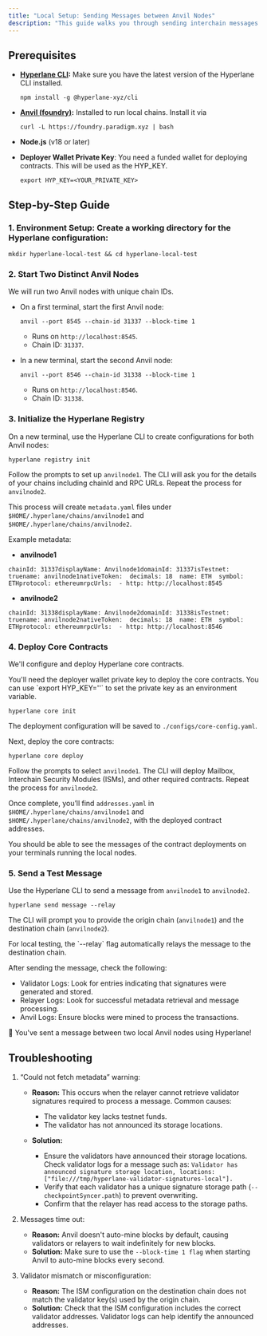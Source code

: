 ```yaml
---
title: "Local Setup: Sending Messages between Anvil Nodes"
description: "This guide walks you through sending interchain messages between two local Anvil nodes using the Hyperlane CLI."
---
```


## Prerequisites[​](#prerequisites "Direct link to Prerequisites")

- **[Hyperlane CLI](https://docs.hyperlane.xyz/docs/reference/developer-tools/cli):** Make sure you have the latest version of the Hyperlane CLI installed.

  ```
  npm install -g @hyperlane-xyz/cli
  ```

- **[Anvil (foundry)](https://book.getfoundry.sh/getting-started/installation):** Installed to run local chains. Install it via

  ```
  curl -L https://foundry.paradigm.xyz | bash
  ```

- **Node.js** (v18 or later)

- **Deployer Wallet Private Key**: You need a funded wallet for deploying contracts. This will be used as the HYP_KEY.

  ```
  export HYP_KEY=<YOUR_PRIVATE_KEY>
  ```

## Step-by-Step Guide[​](#step-by-step-guide "Direct link to Step-by-Step Guide")

### 1. Environment Setup: Create a working directory for the Hyperlane configuration:[​](#1-environment-setup-create-a-working-directory-for-the-hyperlane-configuration "Direct link to 1. Environment Setup: Create a working directory for the Hyperlane configuration:")

```
mkdir hyperlane-local-test && cd hyperlane-local-test
```

### 2. Start Two Distinct Anvil Nodes[​](#2-start-two-distinct-anvil-nodes "Direct link to 2. Start Two Distinct Anvil Nodes")

We will run two Anvil nodes with unique chain IDs.

- On a first terminal, start the first Anvil node:

  ```
  anvil --port 8545 --chain-id 31337 --block-time 1
  ```

  - Runs on `http://localhost:8545`.
  - Chain ID: `31337`.

- In a new terminal, start the second Anvil node:

  ```
  anvil --port 8546 --chain-id 31338 --block-time 1
  ```

  - Runs on `http://localhost:8546`.
  - Chain ID: `31338`.

### 3. Initialize the Hyperlane Registry[​](#3-initialize-the-hyperlane-registry "Direct link to 3. Initialize the Hyperlane Registry")

On a new terminal, use the Hyperlane CLI to create configurations for both Anvil nodes:

```
hyperlane registry init
```

Follow the prompts to set up `anvilnode1`. The CLI will ask you for the details of your chains including chainId and RPC URLs. Repeat the process for `anvilnode2`.

This process will create `metadata.yaml` files under `$HOME/.hyperlane/chains/anvilnode1` and `$HOME/.hyperlane/chains/anvilnode2`.

Example metadata:

- **anvilnode1**

```
chainId: 31337displayName: Anvilnode1domainId: 31337isTestnet: truename: anvilnode1nativeToken:  decimals: 18  name: ETH  symbol: ETHprotocol: ethereumrpcUrls:  - http: http://localhost:8545
```

- **anvilnode2**

```
chainId: 31338displayName: Anvilnode2domainId: 31338isTestnet: truename: anvilnode2nativeToken:  decimals: 18  name: ETH  symbol: ETHprotocol: ethereumrpcUrls:  - http: http://localhost:8546
```

### 4. Deploy Core Contracts[​](#4-deploy-core-contracts "Direct link to 4. Deploy Core Contracts")

We'll configure and deploy Hyperlane core contracts.

<Check>
  You'll need the deployer wallet private key to deploy the core contracts. You can use `export HYP_KEY='<YOUR_PRIVATE_KEY>'` to set the private key as an environment variable.
</Check>

```
hyperlane core init
```

The deployment configuration will be saved to `./configs/core-config.yaml`.

Next, deploy the core contracts:

```
hyperlane core deploy
```

Follow the prompts to select `anvilnode1`. The CLI will deploy Mailbox, Interchain Security Modules (ISMs), and other required contracts. Repeat the process for `anvilnode2`.

Once complete, you’ll find `addresses.yaml` in `$HOME/.hyperlane/chains/anvilnode1` and `$HOME/.hyperlane/chains/anvilnode2`, with the deployed contract addresses.

<Check>
  You should be able to see the messages of the contract deployments on your
  terminals running the local nodes.
</Check>

### 5. Send a Test Message[​](#5-send-a-test-message "Direct link to 5. Send a Test Message")

Use the Hyperlane CLI to send a message from `anvilnode1` to `anvilnode2`.

```
hyperlane send message --relay
```

The CLI will prompt you to provide the origin chain (`anvilnode1`) and the destination chain (`anvilnode2`).

<Check>
  For local testing, the `--relay` flag automatically relays the message to the
  destination chain.
</Check>

After sending the message, check the following:

- Validator Logs: Look for entries indicating that signatures were generated and stored.
- Relayer Logs: Look for successful metadata retrieval and message processing.
- Anvil Logs: Ensure blocks were mined to process the transactions.

<Check>
  🎉 You've sent a message between two local Anvil nodes using Hyperlane!
</Check>

## Troubleshooting[​](#troubleshooting "Direct link to Troubleshooting")

1. “Could not fetch metadata” warning:

   - **Reason:** This occurs when the relayer cannot retrieve validator signatures required to process a message. Common causes:

     - The validator key lacks testnet funds.
     - The validator has not announced its storage locations.

   - **Solution:**

     - Ensure the validators have announced their storage locations. Check validator logs for a message such as: `Validator has announced signature storage location, locations: ["file:///tmp/hyperlane-validator-signatures-local"].`
     - Verify that each validator has a unique signature storage path (`--checkpointSyncer.path`) to prevent overwriting.
     - Confirm that the relayer has read access to the storage paths.

2. Messages time out:

   - **Reason:** Anvil doesn't auto-mine blocks by default, causing validators or relayers to wait indefinitely for new blocks.
   - **Solution:** Make sure to use the `--block-time 1 flag` when starting Anvil to auto-mine blocks every second.

3. Validator mismatch or misconfiguration:

   - **Reason:** The ISM configuration on the destination chain does not match the validator key(s) used by the origin chain.
   - **Solution:** Check that the ISM configuration includes the correct validator addresses. Validator logs can help identify the announced addresses.
